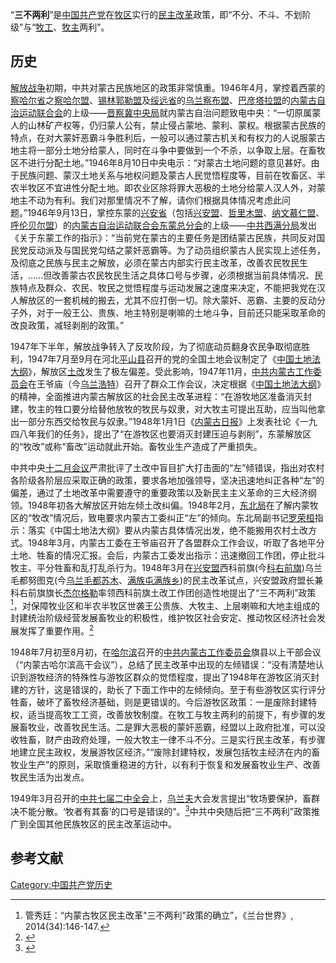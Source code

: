 “'''三不两利'''”是[[中国共产党|中国共产党]]在[[牧区|牧区]]实行的[[民主改革|民主改革]]政策，即“不分、不斗、不划阶级”与“[[牧工|牧工]]、[[牧主|牧主]]两利”。
==历史==
[[解放战争|解放战争]]初期，中共对蒙古民族地区的政策非常慎重。1946年4月，掌控着西蒙的[[察哈爾省_(中華民國)|察哈尔省]]之[[察哈尔盟|察哈尔盟]]、[[锡林郭勒盟|锡林郭勒盟]]及[[绥远省_(中华民国)|绥远省]]的[[乌兰察布盟|乌兰察布盟]]、[[巴彦塔拉盟|巴彦塔拉盟]]的[[内蒙古自治运动联合会|内蒙古自治运动联合会]]的上级——[[晋察冀中央局|晋察冀中央局]]就内蒙古自治问题致电中央：“一切原属蒙人的山林矿产权等，仍归蒙人公有，禁止侵占蒙地、蒙利、蒙权。根据蒙古民族的特点，在对大蒙奸恶霸斗争胜利后，一般可以通过蒙古机关和有权力的人说服蒙古地主将一部分土地分给蒙人，同时在斗争中要做到一个不杀，以争取上层。在畜牧区不进行分配土地。”1946年8月10日中央电示：“对蒙古土地问题的意见甚好。由于民族问题、蒙汉土地关系与地权问题及蒙古人民觉悟程度等，目前在牧畜区、半农半牧区不宜进性分配土地。即农业区除将罪大恶极的土地分给蒙人汉人外，对蒙地主不动为有利。我们对那里情况不了解，请你们根据具体情况考虑此问题。”1946年9月13日，掌控东蒙的[[兴安省|兴安省]]（包括[[兴安盟|兴安盟]]、[[哲里木盟|哲里木盟]]、[[纳文慕仁盟|纳文慕仁盟]]、[[呼伦贝尔盟|呼伦贝尔盟]]）的[[内蒙古自治运动联合会东蒙总分会|内蒙古自治运动联合会东蒙总分会]]的上级——[[中共西满分局|中共西满分局]]发出《关于东蒙工作的指示》：“当前党在蒙古的主要任务是团结蒙古民族，共同反对国民党反动派及与国民党勾结之蒙奸恶霸等。为了动员组织蒙古人民实现上述任务，及彻底之民族与民主之解放，必须在蒙古内部实行民主改革，改善农民牧民生活，......但改善蒙古农民牧民生活之具体口号与步骤，必须根据当前具体情况、民族特点及群众、农民、牧民之觉悟程度与运动发展之速度来决定，不能把我党在汉人解放区的一套机械的搬去，尤其不应打倒一切。除大蒙奸、恶霸、主要的反动分子外，对于一般王公、贵族、地主特别是喇嘛的土地斗争，目前还只能采取革命的改良政策，减轻剥削的政策。”

1947年下半年，解放战争转入了反攻阶段，为了彻底动员翻身农民争取彻底胜利，1947年7月至9月在河北[[平山县|平山县]]召开的党的全国土地会议制定了《[[中国土地法大纲|中国土地法大纲]]》，解放区[[土改|土改]]发生了极左偏差。受此影响，1947年11月，[[中共内蒙古工作委员会|中共内蒙古工作委员会]]在王爷庙（今[[乌兰浩特|乌兰浩特]]）召开了群众工作会议，决定根据《[[中国土地法大纲|中国土地法大纲]]》的精神，全面推进内蒙古解放区的社会民主改革进程：“在游牧地区准备消灭封建，牧主的牲口要分给替他放牧的牧民与奴隶，对大牧主可提出互助，应当叫他拿出一部分东西交给牧民与奴隶。”1948年1月1日《[[内蒙古日报|内蒙古日报]]》上发表社论《一九四八年我们的任务》，提出了“在游牧区也要消灭封建压迫与剥削”，东蒙解放区的“牧改”或称“畜改”运动就此开始。畜牧业生产造成了严重损失。

中共中央[[十二月会议|十二月会议]]严肃批评了土改中盲目扩大打击面的“左”倾错误，指出对农村各阶级各阶层应采取正确的政策，要求各地加强领导，坚决迅速地纠正各种“左”的偏差，通过了土地改革中需要遵守的重要政策以及新民主主义革命的三大经济纲领。1948年初各大解放区开始左倾土改纠偏。1948年2月，[[东北局|东北局]]在了解内蒙牧区的“牧改”情况后，致电要求内蒙古工委纠正“左”的倾向。东北局副书记[[罗荣桓|罗荣桓]]指示：落实《中国土地法大纲》要从内蒙古具体情况出发，绝不能搬用农村土改方式。1948年3月，内蒙古工委在王爷庙召开了各盟群众工作会议，听取了各地平分土地、牲畜的情况汇报。会后，内蒙古工委发出指示：迅速撤回工作团，停止批斗牧主、平分牲畜和乱打乱杀行为。1948年3月在[[兴安盟|兴安盟]]西科前旗(今[[科右前旗|科右前旗]])乌兰毛都努图克(今[[乌兰毛都苏木|乌兰毛都苏木]]、[[满族屯满族乡|满族屯满族乡]])的民主改革试点，兴安盟政府盟长兼科右前旗旗长[[杰尔格勒|杰尔格勒]]率领西科前旗土改工作团创造性地提出了“三不两利”政策<ref>管秀廷：“内蒙古牧区民主改革"三不两利"政策的确立”，《兰台世界》, 2014(34):146-147.</ref>，对保障牧业区和半农半牧区世袭王公贵族、大牧主、上层喇嘛和大地主组成的封建统治阶级经营发展畜牧业的积极性，维护牧区社会安定、推动牧区经济社会发展发挥了重要作用。<ref>{{Cite web |url=http://www.zhongguolaoqu.com/Article/2020/56454.html |title=《1947：内蒙古牧区民主改革制定实施“三不两利”政策的重大作用与历史意义》，中国老区网 |accessdate=2020-07-03 |archive-date=2020-07-03 |archive-url=https://web.archive.org/web/20200703072353/http://www.zhongguolaoqu.com/Article/2020/56454.html |dead-url=no }}</ref>

1948年7月初至8月初，在[[哈尔滨|哈尔滨]]召开的[[中共内蒙古工作委员会|中共内蒙古工作委员会]]旗县以上干部会议（“内蒙古哈尔滨高干会议”），总结了民主改革中出现的左倾错误：“没有清楚地认识到游牧经济的特殊性与游牧区群众的觉悟程度，提出了1948年在游牧区消灭封建的方针，这是错误的，助长了下面工作中的左倾倾向。至于有些游牧区实行评分牲畜，破坏了畜牧经济基础，则是更错误的。今后游牧区政策：一是废除封建特权，适当提高牧工工资，改善放牧制度。在牧工与牧主两利的前提下，有步骤的发展畜牧业，改善牧民生活。二是罪大恶极的蒙奸恶霸，经盟以上政府批准，可以没收牲畜，财产由政府处理，一般大牧主一律不斗不分。三是实行民主改革，有步骤地建立民主政权，发展游牧区经济。”“废除封建特权，发展包括牧主经济在内的畜牧业生产”的原则，采取慎重稳进的方针，以有利于恢复和发展畜牧业生产、改善牧民生活为出发点。

1949年3月召开的[[中共七届二中全会|中共七届二中全会]]上，[[乌兰夫|乌兰夫]]大会发言提出“牧场要保护，畜群决不能分散。‘牧者有其畜’的口号是错误的”。<ref>{{Cite web |url=http://wynews.zjol.com.cn/wynews/system/2007/04/09/000375477.shtml |title=新华网呼和浩特2007年4月9日电：《内蒙古历史大事：“三不两利”政策推动牧区民主改革》 |accessdate=2020年7月3日 |archive-date=2020年7月3日 |archive-url=https://web.archive.org/web/20200703072344/http://wynews.zjol.com.cn/wynews/system/2007/04/09/000375477.shtml |dead-url=no }}</ref>中共中央随后把“三不两利”政策推广到全国其他民族牧区的民主改革运动中。

==参考文献==
<references/>
[[Category:中国共产党历史|Category:中国共产党历史]]